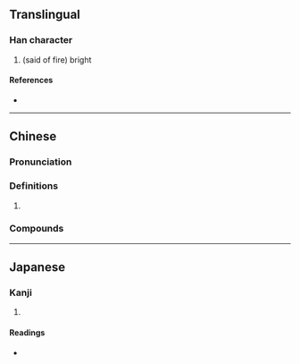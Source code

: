 {{character info}}
==Translingual==

===Han character===
{{Han char|rn=86|rad=火|as=07|sn=11|four=93832|canj=FIAV|ids=⿰火良}}

# (said of fire) bright

====References====
* {{Han ref|kx=0671.280|dkj=19053|dj=1080.190|hdz=32206.030|uh=70FA|ud=28922|bh=D648|bd=54856}}

----

==Chinese==
{{zh-forms}}

===Pronunciation===
{{zh-pron
|m=lǎng
|c=long5
|cat=
}}

===Definitions===
{{zh-hanzi}}

# {{rfdef|zh}}

===Compounds===
{{zh-der|炳炳烺烺|爣烺}}

----

==Japanese==

===Kanji===
{{ja-kanji|grade=|rs=火07}}

# {{rfdef|ja|sort=火07}}

====Readings====
* {{ja-readings|on=[[こう]] (kō)|kun=[[ひ]] (hi)}}